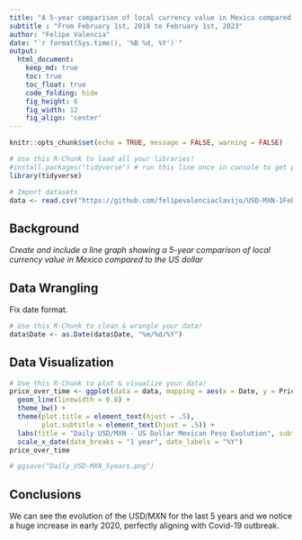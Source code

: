 ```yaml
---
title: "A 5-year comparison of local currency value in Mexico compared to the US dollar"
subtitle : "From February 1st, 2018 to February 1st, 2023"
author: "Felipe Valencia"
date: "`r format(Sys.time(), '%B %d, %Y')`"
output:
  html_document:  
    keep_md: true
    toc: true
    toc_float: true
    code_folding: hide
    fig_height: 6
    fig_width: 12
    fig_align: 'center'
---
```


```r
knitr::opts_chunk$set(echo = TRUE, message = FALSE, warning = FALSE)
```

```r
# Use this R-Chunk to load all your libraries!
#install.packages("tidyverse") # run this line once in console to get package
library(tidyverse)

```

```r
# Import datasets
data <- read.csv("https://github.com/felipevalenciaclavijo/USD-MXN-1Feb2019to1Feb2023/blob/main/USD_MXN%20Historical%20Data.csv?raw=true")
```

## Background

_Create and include a line graph showing a 5-year comparison of local currency value in Mexico compared to the US dollar_

## Data Wrangling

Fix date format.

```r
# Use this R-Chunk to clean & wrangle your data!
data$Date <- as.Date(data$Date, "%m/%d/%Y")
```

## Data Visualization

```r
# Use this R-Chunk to plot & visualize your data!
price_over_time <- ggplot(data = data, mapping = aes(x = Date, y = Price)) +
  geom_line(linewidth = 0.8) +
  theme_bw() +
  theme(plot.title = element_text(hjust = .5),
        plot.subtitle = element_text(hjust = .5)) +
  labs(title = "Daily USD/MXN - US Dollar Mexican Peso Evolution", subtitle = "From February 1st, 2018 to February 1st, 2023", y = "Price (MXN)", caption = "Data from Investing.com") +
  scale_x_date(date_breaks = "1 year", date_labels = "%Y")
price_over_time

# ggsave("Daily_USD-MXN_5years.png")
```

## Conclusions

We can see the evolution of the USD/MXN for the last 5 years and we notice a huge increase in early 2020, perfectly aligning with Covid-19 outbreak.
